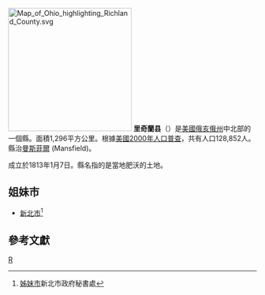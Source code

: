 {{noteTA
|T=zh-hans:里奇兰县 (俄亥俄州);zh-hk:里奇蘭縣 (俄亥俄州);zh-tw:瑞奇蘭郡 (俄亥俄州);
|1=zh-hans:县;zh-hk:縣;zh-tw:郡;
|2=zh-hans:里奇兰县;zh-hk:里奇蘭縣;zh-tw:瑞奇蘭郡;
}}
{{Otheruses|里奇蘭縣|subject=美國俄亥俄州的一個縣|other=同名的縣}}
[[File:Map_of_Ohio_highlighting_Richland_County.svg|250px]]
'''里奇蘭县'''（{{lang-en|Richland County}}）是[[美國|美國]][[俄亥俄州|俄亥俄州]]中北部的一個縣。面積1,296平方公里。根據[[美國2000年人口普查|美國2000年人口普查]]，共有人口128,852人。縣治[[曼斯菲爾_(俄亥俄州)|曼斯菲爾]] (Mansfield)。

成立於1813年1月7日。縣名指的是當地肥沃的土地。

== 姐妹市 ==
*{{ROC}}[[新北市|新北市]]<ref>[http://www.sec.ntpc.gov.tw/web/SG?command=display&pageID=38903&page=view 姊妹市]{{dead link|date=十一月 2017 |bot=InternetArchiveBot }}新北市政府秘書處</ref>

==參考文獻==
{{reflist}}
{{ohio-stub}}
[[Category:俄亥俄州行政區劃|R]]